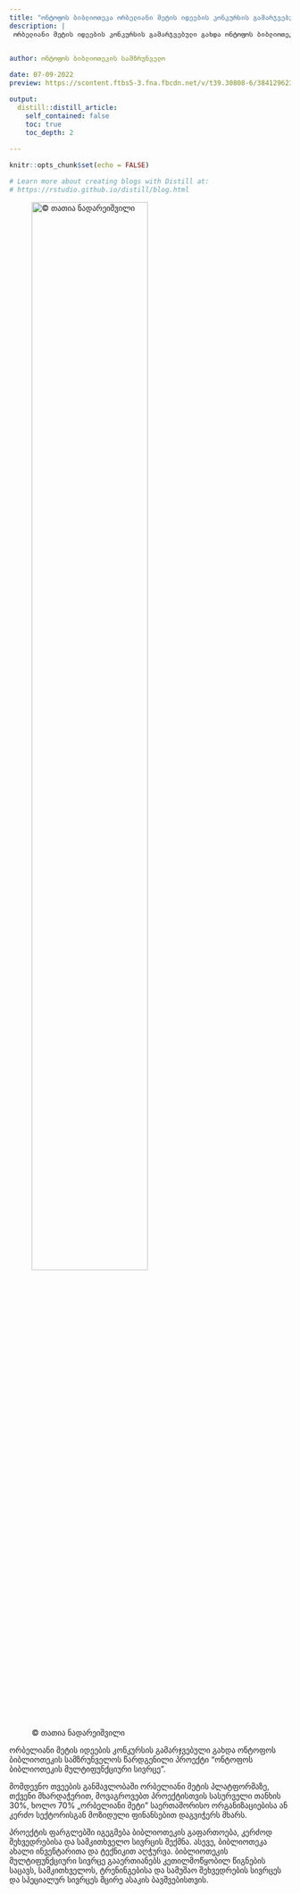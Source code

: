 ```yaml
---
title: "ონტოფოს ბიბლიოთეკა ორბელიანი მეტის იდეების კონკურსის გამარჯვებულია"
description: | 
 ორბელიანი მეტის იდეების კონკურსის გამარჯვებული გახდა ონტოფოს ბიბლიოთეკის სამზრუნველოს წარდგენილი პროექტი  ""ონტოფოს ბიბლიოთეკის მულტიფუნქციური სივრცე"

  
author: ონტოფოს ბიბლიოთეკის სამზრუნველო

date: 07-09-2022
preview: https://scontent.ftbs5-3.fna.fbcdn.net/v/t39.30808-6/384129623_218509897908628_3744300223929606263_n.jpg?_nc_cat=102&ccb=1-7&_nc_sid=5f2048&_nc_ohc=oCaqZWpRKkQAX9qEFdQ&_nc_ht=scontent.ftbs5-3.fna&oh=00_AfDgHonc-kGvOZRvoXRRAv7hGBY6TU_W0loUCwM3GmDHJw&oe=654EACA3

output:
  distill::distill_article:
    self_contained: false
    toc: true
    toc_depth: 2
  
---
```



```r
knitr::opts_chunk$set(echo = FALSE)

# Learn more about creating blogs with Distill at:
# https://rstudio.github.io/distill/blog.html

```

![© თათია ნადარეიშვილი](https://scontent.ftbs5-3.fna.fbcdn.net/v/t39.30808-6/384129623_218509897908628_3744300223929606263_n.jpg?_nc_cat=102&ccb=1-7&_nc_sid=5f2048&_nc_ohc=oCaqZWpRKkQAX9qEFdQ&_nc_ht=scontent.ftbs5-3.fna&oh=00_AfDgHonc-kGvOZRvoXRRAv7hGBY6TU_W0loUCwM3GmDHJw&oe=654EACA3){width=70%}

ორბელიანი მეტის იდეების კონკურსის გამარჯვებული გახდა ონტოფოს ბიბლიოთეკის სამზრუნველოს წარდგენილი პროექტი "ონტოფოს ბიბლიოთეკის მულტიფუნქციური სივრცე". 

მომდევნო თვეების განმავლობაში ორბელიანი მეტის პლატფორმაზე, თქვენი მხარდაჭერით, მოვაგროვებთ პროექტისთვის სასურველი თანხის 30%, ხოლო 70% „ორბელიანი მეტი” საერთაშორისო ორგანიზაციებისა ან კერძო სექტორისგან მოზიდული ფინანსებით დაგვიჭერს მხარს. 

პროექტის ფარგლებში იგეგმება ბიბლიოთეკის გაფართოება, კერძოდ შეხვედრებისა და სამკითხველო სივრცის შექმნა. ასევე, ბიბლიოთეკა ახალი ინვენტარითა და ტექნიკით აღჭურვა. ბიბლიოთეკის მულტიფუნქციური სივრცე გააერთიანებს კეთილმოწყობილ წიგნების საცავს, სამკითხველოს, ტრენინგებისა და სამუშაო შეხვედრების სივრცეს და სპეციალურ სივრცეს მცირე ასაკის ბავშვებისთვის.





